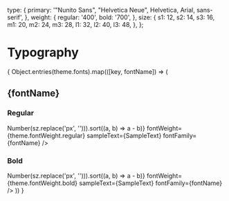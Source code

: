 <!-- Typography.stories.mdx -->


<Meta title="Typography" />

  type: {
    primary: '"Nunito Sans", "Helvetica Neue", Helvetica, Arial, sans-serif',
  },
  weight: {
    regular: '400',
    bold: '700',
  },
  size: {
    s1: 12,
    s2: 14,
    s3: 16,
    m1: 20,
    m2: 24,
    m3: 28,
    l1: 32,
    l2: 40,
    l3: 48,
  },
};


# Typography

<section style={{ display: 'contents', color: 'white' }}>
  {
    Object.entries(theme.fonts).map(([key, fontName]) => (
      <React.Fragment key={fontName}>
        <h2>{fontName}</h2>
        <h3>Regular</h3>
        <Typeset
          fontSizes={Object.values(theme.fontSize).map(sz => Number(sz.replace('px', ''))).sort((a, b) => a - b)}
          fontWeight={theme.fontWeight.regular}
          sampleText={SampleText}
          fontFamily={fontName}
        />
        <h3>Bold</h3>
        <Typeset
          fontSizes={Object.values(theme.fontSize).map(sz => Number(sz.replace('px', ''))).sort((a, b) => a - b)}
          fontWeight={theme.fontWeight.bold}
          sampleText={SampleText}
          fontFamily={fontName}
        />
      </React.Fragment>
    ))
  }

</section>